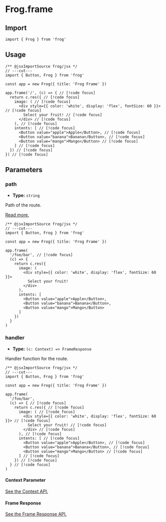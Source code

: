 # Frog.frame

## Import

```tsx twoslash
import { Frog } from 'frog'
```

## Usage

```tsx twoslash
/** @jsxImportSource frog/jsx */
// ---cut---
import { Button, Frog } from 'frog'

const app = new Frog({ title: 'Frog Frame' })

app.frame('/', (c) => { // [!code focus]
  return c.res({ // [!code focus]
    image: ( // [!code focus]
      <div style={{ color: 'white', display: 'flex', fontSize: 60 }}> // [!code focus]
        Select your fruit! // [!code focus]
      </div> // [!code focus]
    ), // [!code focus]
    intents: [ // [!code focus]
      <Button value="apple">Apple</Button>, // [!code focus]
      <Button value="banana">Banana</Button>, // [!code focus]
      <Button value="mango">Mango</Button> // [!code focus]
    ] // [!code focus]
  }) // [!code focus]
}) // [!code focus]
```

## Parameters

### path

- **Type:** `string`

Path of the route.

[Read more.](/concepts/routing)

```tsx twoslash
/** @jsxImportSource frog/jsx */
// ---cut---
import { Button, Frog } from 'frog'

const app = new Frog({ title: 'Frog Frame' })

app.frame(
  '/foo/bar', // [!code focus]
  (c) => {
    return c.res({ 
      image: ( 
        <div style={{ color: 'white', display: 'flex', fontSize: 60 }}> 
          Select your fruit! 
        </div> 
      ), 
      intents: [ 
        <Button value="apple">Apple</Button>, 
        <Button value="banana">Banana</Button>, 
        <Button value="mango">Mango</Button> 
      ] 
    })
  }
) 
```

### handler

- **Type:** `(c: Context) => FrameResponse`

Handler function for the route.

```tsx twoslash
/** @jsxImportSource frog/jsx */
// ---cut---
import { Button, Frog } from 'frog'

const app = new Frog({ title: 'Frog Frame' })

app.frame(
  '/foo/bar',
  (c) => { // [!code focus]
    return c.res({ // [!code focus]
      image: ( // [!code focus]
        <div style={{ color: 'white', display: 'flex', fontSize: 60 }}> // [!code focus]
          Select your fruit! // [!code focus]
        </div> // [!code focus]
      ), // [!code focus]
      intents: [ // [!code focus]
        <Button value="apple">Apple</Button>, // [!code focus]
        <Button value="banana">Banana</Button>, // [!code focus]
        <Button value="mango">Mango</Button> // [!code focus]
      ] // [!code focus]
    }) // [!code focus]
  } // [!code focus]
) 
```

#### Context Parameter

[See the Context API.](/reference/frog-frame-context)

#### Frame Response

[See the Frame Response API.](/reference/frog-frame-response)
